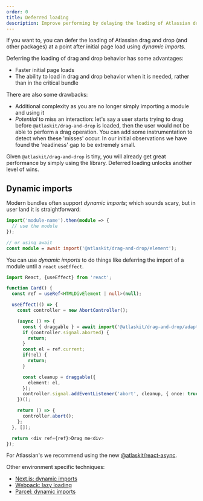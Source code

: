 ```yaml
---
order: 0
title: Deferred loading
description: Improve performing by delaying the loading of Atlassian drag and drop.
---
```


If you want to, you can defer the loading of Atlassian drag and drop (and other packages) at a point after initial page load using _dynamic imports_.

Deferring the loading of drag and drop behavior has some advantages:

- Faster initial page loads
- The ability to load in drag and drop behavior when it is needed, rather than in the critical bundle

There are also some drawbacks:

- Additional complexity as you are no longer simply importing a module and using it
- _Potential_ to miss an interaction: let's say a user starts trying to drag before `@atlaskit/drag-and-drop` is loaded, then the user would not be able to perform a drag operation. You can add some instrumentation to detect when these 'misses' occur. In our initial observations we have found the 'readiness' gap to be extremely small.

Given `@atlaskit/drag-and-drop` is tiny, you will already get great performance by simply using the library. Deferred loading unlocks another level of wins.

## Dynamic imports

Modern bundles often support _dynamic imports_; which sounds scary, but in user land it is straightforward:

```ts
import('module-name').then(module => {
  // use the module
});

// or using await
const module = await import('@atlaskit/drag-and-drop/element');
```

You can use _dynamic imports_ to do things like deferring the import of a module until a `react` `useEffect`.

```ts
import React, {useEffect} from 'react';

function Card() {
  const ref = useRef<HTMLDivElement | null>(null);

  useEffect(() => {
    const controller = new AbortController();

    (async () => {
      const { draggable } = await import('@atlaskit/drag-and-drop/adapter/element');
      if (controller.signal.aborted) {
        return;
      }
      const el = ref.current;
      if(!el) {
        return;
      }

      const cleanup = draggable({
        element: el,
      });
      controller.signal.addEventListener('abort', cleanup, { once: true });
    })();

    return () => {
      controller.abort();
    };
  }, []);

  return <div ref={ref}>Drag me<div>
});
```

For Atlassian's we recommend using the new [@atlaskit/react-async](http://go/react-async).

Other environment specific techniques:

- [Next.js: dynamic imports](https://nextjs.org/docs/advanced-features/dynamic-import)
- [Webpack: lazy loading](https://webpack.js.org/guides/lazy-loading/)
- [Parcel: dynamic imports](https://parceljs.org/features/code-splitting/)
